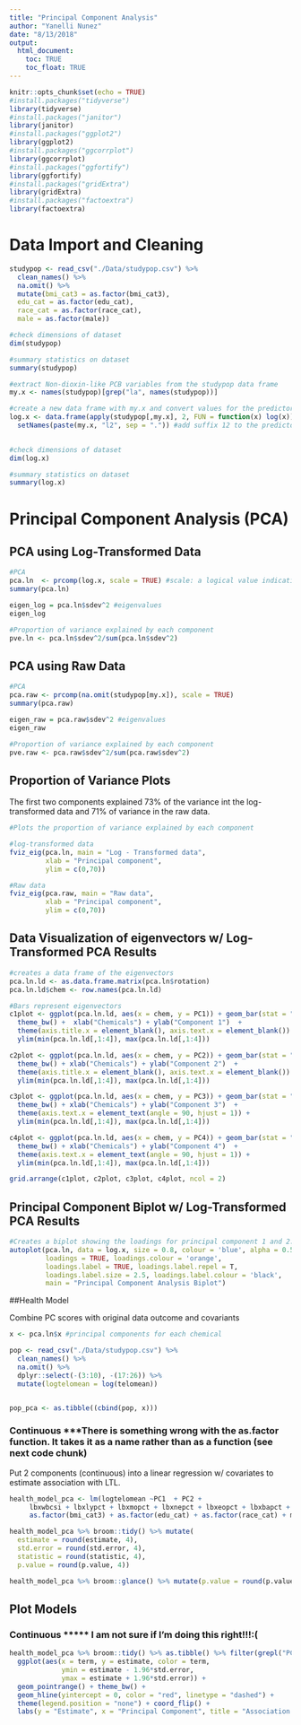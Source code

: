 ```yaml
---
title: "Principal Component Analysis"
author: "Yanelli Nunez"
date: "8/13/2018"
output: 
  html_document:
    toc: TRUE
    toc_float: TRUE
---
```


```r
knitr::opts_chunk$set(echo = TRUE)
#install.packages("tidyverse")
library(tidyverse)
#install.packages("janitor")
library(janitor)
#install.packages("ggplot2")
library(ggplot2)
#install.packages("ggcorrplot")
library(ggcorrplot)
#install.packages("ggfortify")
library(ggfortify)  
#install.packages("gridExtra")
library(gridExtra)
#install.packages("factoextra")
library(factoextra)

```

# Data Import and Cleaning

```r
studypop <- read_csv("./Data/studypop.csv") %>% 
  clean_names() %>% 
  na.omit() %>%
  mutate(bmi_cat3 = as.factor(bmi_cat3),
  edu_cat = as.factor(edu_cat),
  race_cat = as.factor(race_cat),
  male = as.factor(male))

#check dimensions of dataset
dim(studypop)

#summary statistics on dataset
summary(studypop)

#extract Non-dioxin-like PCB variables from the studypop data frame
my.x <- names(studypop)[grep("la", names(studypop))] 

#create a new data frame with my.x and convert values for the predictor variables to its natural log.
log.x <- data.frame(apply(studypop[,my.x], 2, FUN = function(x) log(x))) %>%
  setNames(paste(my.x, "l2", sep = ".")) #add suffix 12 to the predictors' name
 

#check dimensions of dataset
dim(log.x)

#summary statistics on dataset
summary(log.x)
```

# Principal Component Analysis (PCA)

## PCA using Log-Transformed Data

```r
#PCA
pca.ln  <- prcomp(log.x, scale = TRUE) #scale: a logical value indicating whether the variables should be scaled to have unit variance before the analysis takes place
summary(pca.ln)

eigen_log = pca.ln$sdev^2 #eigenvalues
eigen_log

#Proportion of variance explained by each component
pve.ln <- pca.ln$sdev^2/sum(pca.ln$sdev^2)
```

## PCA using Raw Data

```r
#PCA
pca.raw <- prcomp(na.omit(studypop[my.x]), scale = TRUE) 
summary(pca.raw)

eigen_raw = pca.raw$sdev^2 #eigenvalues
eigen_raw

#Proportion of variance explained by each component
pve.raw <- pca.raw$sdev^2/sum(pca.raw$sdev^2)
```

## Proportion of Variance Plots
The first two components explained 73% of the variance int the log-transformed data and 71% of variance in the raw data. 
```r

#Plots the proportion of variance explained by each component 

#log-transformed data
fviz_eig(pca.ln, main = "Log - Transformed data",
         xlab = "Principal component",
         ylim = c(0,70)) 

#Raw data
fviz_eig(pca.raw, main = "Raw data",
         xlab = "Principal component",
         ylim = c(0,70))

```


## Data Visualization of eigenvectors w/ Log-Transformed PCA Results

```r
#creates a data frame of the eigenvectors
pca.ln.ld <- as.data.frame.matrix(pca.ln$rotation)
pca.ln.ld$chem <- row.names(pca.ln.ld)

#Bars represent eigenvectors
c1plot <- ggplot(pca.ln.ld, aes(x = chem, y = PC1)) + geom_bar(stat = "identity") +
  theme_bw() +  xlab("Chemicals") + ylab("Component 1")  + 
  theme(axis.title.x = element_blank(), axis.text.x = element_blank()) + 
  ylim(min(pca.ln.ld[,1:4]), max(pca.ln.ld[,1:4]))

c2plot <- ggplot(pca.ln.ld, aes(x = chem, y = PC2)) + geom_bar(stat = "identity") +
  theme_bw() + xlab("Chemicals") + ylab("Component 2")  + 
  theme(axis.title.x = element_blank(), axis.text.x = element_blank()) + 
  ylim(min(pca.ln.ld[,1:4]), max(pca.ln.ld[,1:4]))

c3plot <- ggplot(pca.ln.ld, aes(x = chem, y = PC3)) + geom_bar(stat = "identity") +
  theme_bw() + xlab("Chemicals") + ylab("Component 3")  + 
  theme(axis.text.x = element_text(angle = 90, hjust = 1)) + 
  ylim(min(pca.ln.ld[,1:4]), max(pca.ln.ld[,1:4]))

c4plot <- ggplot(pca.ln.ld, aes(x = chem, y = PC4)) + geom_bar(stat = "identity") +
  theme_bw() + xlab("Chemicals") + ylab("Component 4")  + 
  theme(axis.text.x = element_text(angle = 90, hjust = 1)) + 
  ylim(min(pca.ln.ld[,1:4]), max(pca.ln.ld[,1:4]))

grid.arrange(c1plot, c2plot, c3plot, c4plot, ncol = 2)
```

## Principal Component Biplot w/ Log-Transformed PCA Results

```r
#Creates a biplot showing the loadings for principal component 1 and 2. 
autoplot(pca.ln, data = log.x, size = 0.8, colour = 'blue', alpha = 0.5,
         loadings = TRUE, loadings.colour = 'orange',
         loadings.label = TRUE, loadings.label.repel = T, 
         loadings.label.size = 2.5, loadings.label.colour = 'black',
         main = "Principal Component Analysis Biplot")
```

##Health Model

Combine PC scores with original data outcome and covariants

```r
x <- pca.ln$x #principal components for each chemical

pop <- read_csv("./Data/studypop.csv") %>% 
  clean_names() %>% 
  na.omit() %>%
  dplyr::select(-(3:10), -(17:26)) %>% 
  mutate(logtelomean = log(telomean))


pop_pca <- as.tibble((cbind(pop, x)))
```

### Continuous ***There is something wrong with the as.factor function. It takes it as a name rather than as a function (see next code chunk)

Put 2 components (continuous) into a linear regression w/ covariates to estimate association with LTL.

```r
health_model_pca <- lm(logtelomean ~PC1  + PC2 +   
     lbxwbcsi + lbxlypct + lbxmopct + lbxnepct + lbxeopct + lbxbapct +
     as.factor(bmi_cat3) + as.factor(edu_cat) + as.factor(race_cat) + male, data = pop_pca)

health_model_pca %>% broom::tidy() %>% mutate(
  estimate = round(estimate, 4),
  std.error = round(std.error, 4),
  statistic = round(statistic, 4),
  p.value = round(p.value, 4))

health_model_pca %>% broom::glance() %>% mutate(p.value = round(p.value, 5))
```
## Plot Models

### Continuous   ***** I am not sure if I'm doing this right!!!:(

```r
health_model_pca %>% broom::tidy() %>% as.tibble() %>% filter(grepl("PC", term)) %>% 
  ggplot(aes(x = term, y = estimate, color = term,
             ymin = estimate - 1.96*std.error,
             ymax = estimate + 1.96*std.error)) +
  geom_pointrange() + theme_bw() +
  geom_hline(yintercept = 0, color = "red", linetype = "dashed") +
  theme(legend.position = "none") + coord_flip() +
  labs(y = "Estimate", x = "Principal Component", title = "Association between Principal Component and LTL")

```
